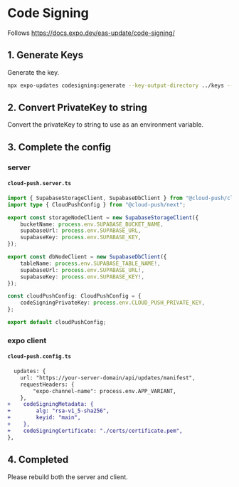 

# Code Signing

Follows https://docs.expo.dev/eas-update/code-signing/

## 1. Generate Keys

Generate the key.

```sh
npx expo-updates codesigning:generate --key-output-directory ../keys --certificate-output-directory certs --certificate-validity-duration-years 10 --certificate-common-name "Your Organization Name"
```

## 2. Convert PrivateKey to string

Convert the privateKey to string to use as an environment variable.

<PemToEnv />

## 3. Complete the config

### server

#### `cloud-push.server.ts`

```ts
import { SupabaseStorageClient, SupabaseDbClient } from "@cloud-push/cloud";
import type { CloudPushConfig } from "@cloud-push/next";

export const storageNodeClient = new SupabaseStorageClient({
	bucketName: process.env.SUPABASE_BUCKET_NAME,
	supabaseUrl: process.env.SUPABASE_URL,
	supabaseKey: process.env.SUPABASE_KEY,
});

export const dbNodeClient = new SupabaseDbClient({
	tableName: process.env.SUPABASE_TABLE_NAME!,
	supabaseUrl: process.env.SUPABASE_URL!,
	supabaseKey: process.env.SUPABASE_KEY!,
});

const cloudPushConfig: CloudPushConfig = {
	codeSigningPrivateKey: process.env.CLOUD_PUSH_PRIVATE_KEY,
};

export default cloudPushConfig;
```


### expo client

#### `cloud-push.config.ts`

```diff
  updates: {
    url: "https://your-server-domain/api/updates/manifest",
    requestHeaders: {
        "expo-channel-name": process.env.APP_VARIANT,
    },
+    codeSigningMetadata: {
+        alg: "rsa-v1_5-sha256",
+        keyid: "main",
+    },
+    codeSigningCertificate: "./certs/certificate.pem",
},
```

## 4. Completed

Please rebuild both the server and client.